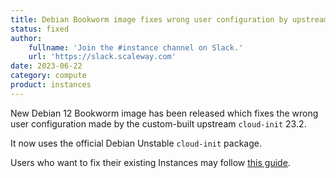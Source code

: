```yaml
---
title: Debian Bookworm image fixes wrong user configuration by upstream cloud-init
status: fixed
author:
    fullname: 'Join the #instance channel on Slack.'
    url: 'https://slack.scaleway.com'
date: 2023-06-22
category: compute
product: instances
---
```


New Debian 12 Bookworm image has been released which fixes the wrong
user configuration made by the custom-built upstream `cloud-init` 23.2.

It now uses the official Debian Unstable `cloud-init` package.

Users who want to fix their existing Instances may follow [this guide](compute/instances/troubleshooting/fix-cloud-init-debian12/).
